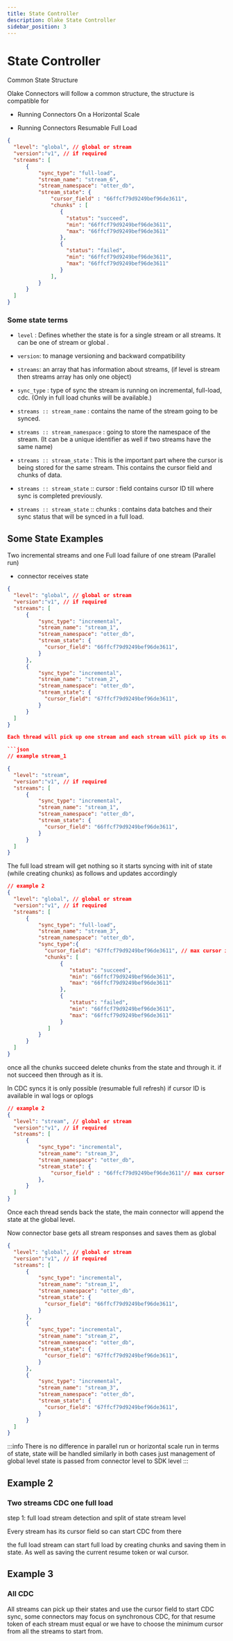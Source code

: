 ```yaml
---
title: State Controller
description: Olake State Controller
sidebar_position: 3
---
```



# State Controller

Common State Structure

Olake Connectors will follow a common structure, the structure is compatible for

- Running Connectors On a Horizontal Scale

- Running Connectors Resumable Full Load

```json
{
  "level": "global", // global or stream
  "version":"v1", // if required
  "streams": [
      {   
          "sync_type": "full-load", 
          "stream_name": "stream_6",
          "stream_namespace": "otter_db",
          "stream_state": {
              "cursor_field" : "66ffcf79d9249bef96de3611",
              "chunks" : [
                 {
                   "status": "succeed",
                   "min": "66ffcf79d9249bef96de3611", 
                   "max": "66ffcf79d9249bef96de3611"
                 },
                 {
                   "status": "failed",
                   "min": "66ffcf79d9249bef96de3611", 
                   "max": "66ffcf79d9249bef96de3611"
                 }
              ],
          }
      }
  ]
}
```

### Some state terms

- `level` : Defines whether the state is for a single stream or all streams. It can be one of stream or global .

- `version`: to manage versioning and backward compatibility

- `streams`: an array that has information about streams, (if level is stream then streams array has only one object)

- `sync_type` : type of sync the stream is running on incremental, full-load, cdc. (Only in full load chunks will be available.)

- `streams :: stream_name` : contains the name of the stream going to be synced.

- `streams :: stream_namespace` : going to store the namespace of the stream. (It can be a unique identifier as well if two streams have the same name)

- `streams :: stream_state` : This is the important part where the cursor is being stored for the same stream. This contains the cursor field and chunks of data.

- `streams :: stream_state` :: cursor : field contains cursor ID till where sync is completed previously.

- `streams :: stream_state` :: chunks : contains data batches and their sync status that will be synced in a full load.

## Some State Examples

Two incremental streams and one Full load failure of one stream (Parallel run)

- connector receives state

```json
{
  "level": "global", // global or stream
  "version":"v1", // if required
  "streams": [
      {   
          "sync_type": "incremental", 
          "stream_name": "stream_1",
          "stream_namespace": "otter_db",
          "stream_state": {
            "cursor_field": "66ffcf79d9249bef96de3611",
          }
      },
      {   
          "sync_type": "incremental", 
          "stream_name": "stream_2",
          "stream_namespace": "otter_db",
          "stream_state": {
            "cursor_field": "67ffcf79d9249bef96de3611",
          }
      }
  ]
}

Each thread will pick up one stream and each stream will pick up its own state (parallel mode)

```json
// example stream_1

{
  "level": "stream",
  "version":"v1", // if required
  "streams": [
      {   
          "sync_type": "incremental", 
          "stream_name": "stream_1",
          "stream_namespace": "otter_db",
          "stream_state": {
            "cursor_field": "66ffcf79d9249bef96de3611",
          }
      }
  ]
}
```

The full load stream will get nothing so it starts syncing with init of state (while creating chunks) as follows and updates accordingly

```json
// example 2
{
  "level": "global", // global or stream
  "version":"v1", // if required
  "streams": [
      {   
          "sync_type": "full-load", 
          "stream_name": "stream_3",
          "stream_namespace": "otter_db",
          "sync_type":{
            "cursor_field": "67ffcf79d9249bef96de3611", // max cursor id or resume token
            "chunks": [
                 {
                    "status": "succeed",
                    "min": "66ffcf79d9249bef96de3611", 
                    "max": "66ffcf79d9249bef96de3611"
                 },
                 {
                    "status": "failed",
                    "min": "66ffcf79d9249bef96de3611", 
                    "max": "66ffcf79d9249bef96de3611"
                 }
             ]
          }
      }
  ]
}
```

once all the chunks succeed delete chunks from the state and through it. if not succeed then through as it is.

In CDC syncs it is only possible (resumable full refresh) if cursor ID is available in wal logs or oplogs

```json
// example 2
{
  "level": "stream", // global or stream
  "version":"v1", // if required
  "streams": [
      {   
          "sync_type": "incremental", 
          "stream_name": "stream_3",
          "stream_namespace": "otter_db",
          "stream_state": {
              "cursor_field" : "66ffcf79d9249bef96de3611"// max cursor id in chunks or resume token checkpointed on start of full load
          },
      }
  ]
}
```

Once each thread sends back the state, the main connector will append the state at the global level.

Now connector base gets all stream responses and saves them as global

```json
{
  "level": "global", // global or stream
  "version":"v1", // if required
  "streams": [
      {   
          "sync_type": "incremental", 
          "stream_name": "stream_1",
          "stream_namespace": "otter_db",
          "stream_state": {
            "cursor_field": "66ffcf79d9249bef96de3611",
          }
      },
      {   
          "sync_type": "incremental", 
          "stream_name": "stream_2",
          "stream_namespace": "otter_db",
          "stream_state": {
            "cursor_field": "67ffcf79d9249bef96de3611",
          }
      },
      {   
          "sync_type": "incremental", 
          "stream_name": "stream_3",
          "stream_namespace": "otter_db",
          "stream_state": {
            "cursor_field": "67ffcf79d9249bef96de3611",
          }
      }
  ]
}
```

:::info
There is no difference in parallel run or horizontal scale run in terms of state, state will be handled similarly in both cases just management of global level state is passed from connector level to SDK level
:::

## Example 2

### Two streams CDC one full load

step 1: full load stream detection and split of state stream level

Every stream has its cursor field so can start CDC from there

the full load stream can start full load by creating chunks and saving them in state. As well as saving the current resume token or wal cursor.

## Example 3

### All CDC

All streams can pick up their states and use the cursor field to start CDC sync, some connectors may focus on synchronous CDC, for that resume token of each stream must equal or we have to choose the minimum cursor from all the streams to start from.